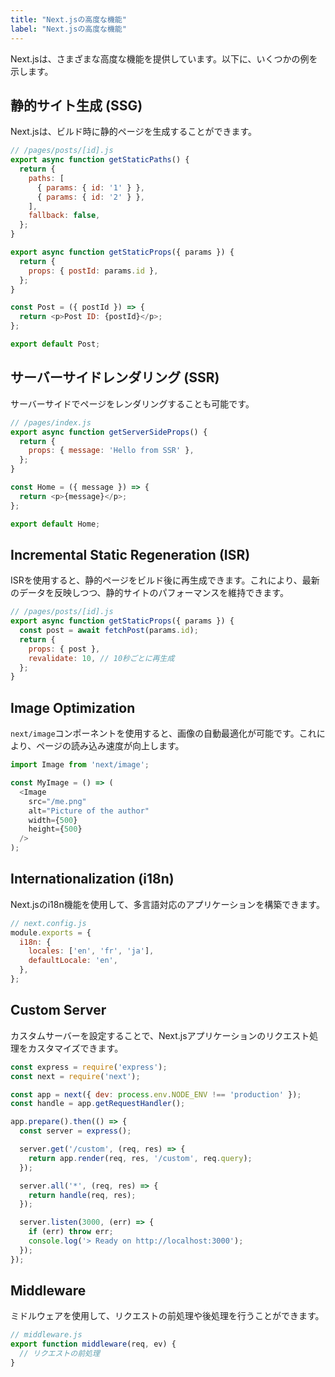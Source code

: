 ```yaml
---
title: "Next.jsの高度な機能"
label: "Next.jsの高度な機能"
---
```


Next.jsは、さまざまな高度な機能を提供しています。以下に、いくつかの例を示します。

## 静的サイト生成 (SSG)

Next.jsは、ビルド時に静的ページを生成することができます。

```javascript
// /pages/posts/[id].js
export async function getStaticPaths() {
  return {
    paths: [
      { params: { id: '1' } },
      { params: { id: '2' } },
    ],
    fallback: false,
  };
}

export async function getStaticProps({ params }) {
  return {
    props: { postId: params.id },
  };
}

const Post = ({ postId }) => {
  return <p>Post ID: {postId}</p>;
};

export default Post;
```

## サーバーサイドレンダリング (SSR)

サーバーサイドでページをレンダリングすることも可能です。

```javascript
// /pages/index.js
export async function getServerSideProps() {
  return {
    props: { message: 'Hello from SSR' },
  };
}

const Home = ({ message }) => {
  return <p>{message}</p>;
};

export default Home;
```

## Incremental Static Regeneration (ISR)

ISRを使用すると、静的ページをビルド後に再生成できます。これにより、最新のデータを反映しつつ、静的サイトのパフォーマンスを維持できます。

```javascript
// /pages/posts/[id].js
export async function getStaticProps({ params }) {
  const post = await fetchPost(params.id);
  return {
    props: { post },
    revalidate: 10, // 10秒ごとに再生成
  };
}
```

## Image Optimization

`next/image`コンポーネントを使用すると、画像の自動最適化が可能です。これにより、ページの読み込み速度が向上します。

```javascript
import Image from 'next/image';

const MyImage = () => (
  <Image
    src="/me.png"
    alt="Picture of the author"
    width={500}
    height={500}
  />
);
```

## Internationalization (i18n)

Next.jsのi18n機能を使用して、多言語対応のアプリケーションを構築できます。

```javascript
// next.config.js
module.exports = {
  i18n: {
    locales: ['en', 'fr', 'ja'],
    defaultLocale: 'en',
  },
};
```

## Custom Server

カスタムサーバーを設定することで、Next.jsアプリケーションのリクエスト処理をカスタマイズできます。

```javascript
const express = require('express');
const next = require('next');

const app = next({ dev: process.env.NODE_ENV !== 'production' });
const handle = app.getRequestHandler();

app.prepare().then(() => {
  const server = express();

  server.get('/custom', (req, res) => {
    return app.render(req, res, '/custom', req.query);
  });

  server.all('*', (req, res) => {
    return handle(req, res);
  });

  server.listen(3000, (err) => {
    if (err) throw err;
    console.log('> Ready on http://localhost:3000');
  });
});
```

## Middleware

ミドルウェアを使用して、リクエストの前処理や後処理を行うことができます。

```javascript
// middleware.js
export function middleware(req, ev) {
  // リクエストの前処理
}
```
